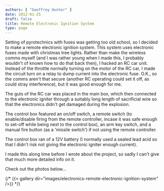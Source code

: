 ```yaml
---
authors: [ "Geoffrey Hunter" ]
date: 2012-01-25
draft: false
title: Remote Electronic Ignition System
type: page
---
```



Setting of pyrotechnics with fuses was getting too old school, so I decided to make a remote electronic ignition system. This system uses electronic fuses made with christmas tree lights. Rather than make the wireless comms myself (and I was rather young when I made this, I probably wouldn't of known how to do that back then), I hacked an RC car unit. Instead of the throttle normally turning on the motor of the RC car, I made the circuit turn on a relay to dump current into the electronic fuse. O.K., so the comms aren't that secure (another RC operating could set it off, as could stray interference), but it was good enough for me.

The guts of the RC car was placed in the main box, which then connected to the electronic igniter through a suitably long length of sacrificial wire so that the electronics didn't get damaged during the explosion.

The control box featured an on/off switch, a remote switch (to enable/disable firing from the remote controller, incase it was safe enough to set-off while being next to the control box), an arm key switch, and a manual fire button (as a 'missile switch') if not using the remote controller.

The control box ran of a 12V battery (I normally used a sealed lead acid so that I didn't risk not giving the electronic igniter enough current).

I made this along time before I wrote about the project, so sadly I can't give that much more detailed info on it.

Check out the photos below...

{/* {{< gallery dir="images/electronics-remote-electronic-ignition-system" />}} */}